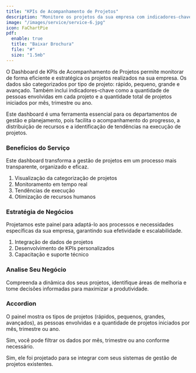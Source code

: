 ```yaml
---
title: "KPIs de Acompanhamento de Projetos"
description: "Monitore os projetos da sua empresa com indicadores-chave de desempenho personalizados."
image: "/images/service/service-6.jpg"
icon: FaChartPie
pdf:
  enable: true
  title: "Baixar Brochura"
  file: "#"
  size: "1.5mb"
---
```


O Dashboard de KPIs de Acompanhamento de Projetos permite monitorar de forma eficiente e estratégica os projetos realizados na sua empresa. Os dados são categorizados por tipo de projeto: rápido, pequeno, grande e avançado. Também inclui indicadores-chave como a quantidade de pessoas envolvidas em cada projeto e a quantidade total de projetos iniciados por mês, trimestre ou ano.

Este dashboard é uma ferramenta essencial para os departamentos de gestão e planejamento, pois facilita o acompanhamento do progresso, a distribuição de recursos e a identificação de tendências na execução de projetos.

### Benefícios do Serviço  

Este dashboard transforma a gestão de projetos em um processo mais transparente, organizado e eficaz.

1. Visualização da categorização de projetos
2. Monitoramento em tempo real
3. Tendências de execução
4. Otimização de recursos humanos

### Estratégia de Negócios  

Projetamos este painel para adaptá-lo aos processos e necessidades específicas da sua empresa, garantindo sua efetividade e escalabilidade.

1. Integração de dados de projetos
2. Desenvolvimento de KPIs personalizados
3. Capacitação e suporte técnico

### Analise Seu Negócio  

Compreenda a dinâmica dos seus projetos, identifique áreas de melhoria e tome decisões informadas para maximizar a produtividade.

### Accordion  

<Accordion client:load title="Quais dados este painel pode mostrar?">  

O painel mostra os tipos de projetos (rápidos, pequenos, grandes, avançados), as pessoas envolvidas e a quantidade de projetos iniciados por mês, trimestre ou ano.

</Accordion>  

<Accordion client:load title="É possível filtrar por períodos específicos?">  

Sim, você pode filtrar os dados por mês, trimestre ou ano conforme necessário.

</Accordion>  

<Accordion client:load title="É compatível com meus sistemas atuais?">  

Sim, ele foi projetado para se integrar com seus sistemas de gestão de projetos existentes.

</Accordion>

